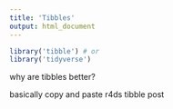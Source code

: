 ```yaml
---
title: 'Tibbles'
output: html_document
---
```


```r
library('tibble') # or
library('tidyverse')
```

why are tibbles better?

basically copy and paste r4ds tibble post
